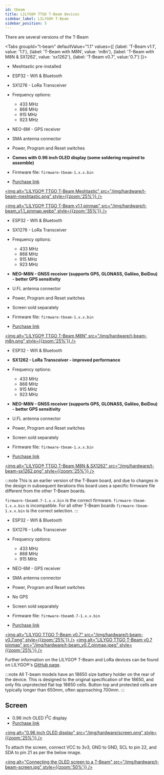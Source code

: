```yaml
---
id: tbeam
title: LILYGO® TTGO T-Beam devices
sidebar_label: LILYGO® T-Beam
sidebar_position: 5
---
```



There are several versions of the T-Beam

<Tabs
groupId="t-beam"
defaultValue="1.1"
values={[
{label: 'T-Beam v1.1', value: '1.1'},
{label: 'T-Beam with M8N', value: 'm8n'},
{label: 'T-Beam with M8N & SX1262', value: 'sx1262'},
{label: 'T-Beam v0.7', value:'0.7'}
]}>
<TabItem value="1.1">

- Meshtastic pre-installed
- ESP32 - Wifi & Bluetooth
- SX1276 - LoRa Transceiver
- Frequency options:
  - 433 MHz
  - 868 MHz
  - 915 MHz
  - 923 MHz
- NEO-6M - GPS receiver
- SMA antenna connector
- Power, Program and Reset switches
- **Comes with 0.96 inch OLED display (some soldering required to assemble)**

- Firmware file: `firmware-tbeam-1.x.x.bin`
- [Purchase link](https://www.aliexpress.com/item/4001178678568.html)

[<img alt="LILYGO® TTGO T-Beam Meshtastic" src="/img/hardware/t-beam-meshtastic.png" style={{zoom:'25%'}} />](/img/hardware/t-beam-meshtastic.png)
<!--[<img alt="LILYGO® TTGO T-Beam v1.1" src="/img/hardware/t-beam-v1.1.png" style={{zoom:'35%'}} />](/img/hardware/t-beam-v1.1.png)-->
[<img alt="LILYGO® TTGO T-Beam v1.1 pinmap" src="/img/hardware/t-beam_v1.1_pinmap.webp" style={{zoom:'35%'}} />](/img/hardware/t-beam_v1.1_pinmap.webp)

</TabItem>
<TabItem value="m8n">

- ESP32 - Wifi & Bluetooth
- SX1276 - LoRa Transceiver
- Frequency options:
  - 433 MHz
  - 868 MHz
  - 915 MHz
  - 923 MHz
- **NEO-M8N - GNSS receiver (supports GPS, GLONASS, Galileo, BeiDou) - better GPS sensitivity**
- U.FL antenna connector
- Power, Program and Reset switches
- Screen sold separately


- Firmware file: `firmware-tbeam-1.x.x.bin`
- [Purchase link](https://www.aliexpress.com/item/33047631119.html)

[<img alt="LILYGO® TTGO T-Beam M8N" src="/img/hardware/t-beam-m8n.png" style={{zoom:'25%'}} />](/img/hardware/t-beam-m8n.png)


</TabItem>
<TabItem value="sx1262">

- ESP32 - Wifi & Bluetooth
- **SX1262 - LoRa Transceiver - improved performance**
- Frequency options:
  - 433 MHz
  - 868 MHz
  - 915 MHz
  - 923 MHz
- **NEO-M8N - GNSS receiver (supports GPS, GLONASS, Galileo, BeiDou) - better GPS sensitivity**
- U.FL antenna connector
- Power, Program and Reset switches
- Screen sold separately


- Firmware file: `firmware-tbeam-1.x.x.bin`
- [Purchase link](https://www.aliexpress.com/item/4001287221970.html)

[<img alt="LILYGO® TTGO T-Beam M8N & SX1262" src="/img/hardware/t-beam-sx1262.png" style={{zoom:'25%'}} />](/img/hardware/t-beam-sx1262.png)


</TabItem>
<TabItem value="0.7">

:::note
This is an earlier version of the T-Beam board, and due to changes in the design in subsequent iterations this board uses a specific firmware file different from the other T-Beam boards.

`firmware-tbeam0.7-1.x.x.bin` is the correct firmware. `firmware-tbeam-1.x.x.bin` is incompatible. For all other T-Beam boards `firmware-tbeam-1.x.x.bin` is the correct selection.
:::

- ESP32 - Wifi & Bluetooth
- SX1276 - LoRa Transceiver
- Frequency options:
  - 433 MHz  
  - 868 MHz
  - 915 MHz
- NEO-6M - GPS receiver
- SMA antenna connector
- Power, Program and Reset switches
- No GPS
- Screen sold separately


- Firmware file: `firmware-tbeam0.7-1.x.x.bin`
- [Purchase link](https://www.aliexpress.com/item/4000469332610.html)

[<img alt="LILYGO TTGO T-Beam v0.7" src="/img/hardware/t-beam-v0.7.png" style={{zoom:'25%'}} />](/img/hardware/t-beam-v0.7.png)
[<img alt="LILYGO TTGO T-Beam v0.7 pinmap" src="/img/hardware/t-beam_v0.7_pinmap.jpeg" style={{zoom:'25%'}} />](/img/hardware/t-beam_v0.7_pinmap.jpeg)

</TabItem>
</Tabs>

Further information on the LILYGO® T-Beam and LoRa devices can be found on LILYGO®'s [GitHub page](https://github.com/Xinyuan-LilyGO/LilyGo-LoRa-Series).

:::note
All T-beam models have an 18650 size battery holder on the rear of the device. This is designed to the original specification of the 18650, and only fits unprotected flat top 18650 cells. Button top and protected cells are typically longer than 650mm, often approaching 700mm.
:::

## Screen

- 0.96 inch OLED I<sup>2</sup>C display
- [Purchase link](https://www.aliexpress.com/item/32922106384.html)


[<img alt="0.96 inch OLED display" src="/img/hardware/screen.png" style={{zoom:'25%'}} />](/img/hardware/screen.png)

To attach the screen, connect VCC to 3v3, GND to GND, SCL to pin 22, and SDA to pin 21 as per the below image.

[<img alt="Connecting the OLED screen to a T-Beam" src="/img/hardware/t-beam-screen.jpg" style={{zoom:'50%'}} />](/img/hardware/t-beam-screen.jpg)